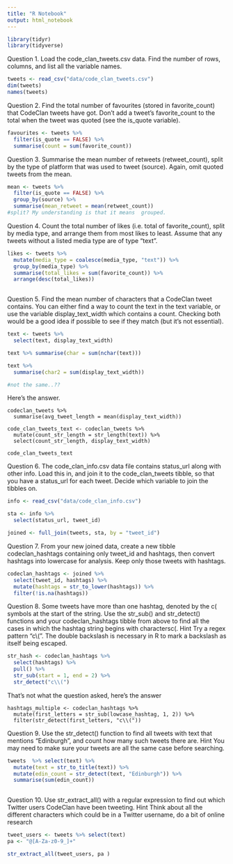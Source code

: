```yaml
---
title: "R Notebook"
output: html_notebook
---
```


```r
library(tidyr)
library(tidyverse)
```

Question 1.
Load the code_clan_tweets.csv data. Find the number of rows, columns, and list all the variable names.

```r
tweets <- read_csv("data/code_clan_tweets.csv")
dim(tweets)
names(tweets)
```


Question 2.
Find the total number of favourites (stored in favorite_count) that CodeClan tweets have got. Don’t add a tweet’s favorite_count to the total when the tweet was quoted (see the is_quote variable).
```r
favourites <- tweets %>% 
  filter(is_quote == FALSE) %>% 
  summarise(count = sum(favorite_count))
```



Question 3.
Summarise the mean number of retweets (retweet_count), split by the type of platform that was used to tweet (source). Again, omit quoted tweets from the mean.

```r
mean <- tweets %>% 
  filter(is_quote == FALSE) %>% 
  group_by(source) %>% 
  summarise(mean_retweet = mean(retweet_count))
#split? My understanding is that it means  grouped. 
```


Question 4.
Count the total number of likes (i.e. total of favorite_count), split by media type, and arrange them from most likes to least. Assume that any tweets without a listed media type are of type “text”.

```r
likes <- tweets %>% 
  mutate(media_type = coalesce(media_type, "text")) %>% 
  group_by(media_type) %>% 
  summarise(total_likes = sum(favorite_count)) %>% 
  arrange(desc(total_likes))
  
```


Question 5.
Find the mean number of characters that a CodeClan tweet contains. You can either find a way to count the text in the text variable, or use the variable display_text_width which contains a count. Checking both would be a good idea if possible to see if they match (but it’s not essential).
```r
text <- tweets %>% 
  select(text, display_text_width)

text %>% summarise(char = sum(nchar(text)))

text %>% 
  summarise(char2 = sum(display_text_width))

#not the same..?? 
```

Here's the answer. 
```
codeclan_tweets %>%
  summarise(avg_tweet_length = mean(display_text_width))
  
code_clan_tweets_text <- codeclan_tweets %>%
  mutate(count_str_length = str_length(text)) %>%
  select(count_str_length, display_text_width)

code_clan_tweets_text
```

Question 6.
The code_clan_info.csv data file contains status_url along with other info. Load this in, and join it to the code_clan_tweets tibble, so that you have a status_url for each tweet. Decide which variable to join the tibbles on.

```r
info <- read_csv("data/code_clan_info.csv")

sta <- info %>% 
  select(status_url, tweet_id)

joined <- full_join(tweets, sta, by = "tweet_id")

```


Question 7.
From your new joined data, create a new tibble codeclan_hashtags containing only tweet_id and hashtags, then convert hashtags into lowercase for analysis. Keep only those tweets with hashtags.
```r
codeclan_hashtags <- joined %>% 
  select(tweet_id, hashtags) %>% 
  mutate(hashtags = str_to_lower(hashtags)) %>% 
  filter(!is.na(hashtags))

```


Question 8.
Some tweets have more than one hashtag, denoted by the c( symbols at the start of the string. Use the str_sub() and str_detect() functions and your codeclan_hashtags tibble from above to find all the cases in which the hashtag string begins with charactersc(.
Hint
Try a regex pattern "c\\(". The double backslash is necessary in R to mark a backslash as itself being escaped.
```r
str_hash <- codeclan_hashtags %>%
  select(hashtags) %>% 
  pull() %>% 
  str_sub(start = 1, end = 2) %>% 
  str_detect("c\\(")
```
That's not what the question asked, here's the answer 
```
hashtags_multiple <- codeclan_hashtags %>% 
  mutate(first_letters = str_sub(lowcase_hashtag, 1, 2)) %>%
  filter(str_detect(first_letters, "c\\("))
```

Question 9.
Use the str_detect() function to find all tweets with text that mentions “Edinburgh”, and count how many such tweets there are.
Hint
You may need to make sure your tweets are all the same case before searching.

```r
tweets  %>% select(text) %>% 
  mutate(text = str_to_title(text)) %>% 
  mutate(edin_count = str_detect(text, "Edinburgh")) %>% 
  summarise(sum(edin_count))
  
```

Question 10.
Use str_extract_all() with a regular expression to find out which Twitter users CodeClan have been tweeting.
Hint
Think about all the different characters which could be in a Twitter username, do a bit of online research
```r
tweet_users <- tweets %>% select(text)
pa <- "@[A-Za-z0-9_]+"

str_extract_all(tweet_users, pa )
```

